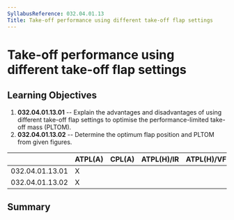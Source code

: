 ```yaml
---
SyllabusReference: 032.04.01.13
Title: Take-off performance using different take-off flap settings
---
```


# Take-off performance using different take-off flap settings

## Learning Objectives

1.  **032.04.01.13.01** -- Explain the advantages and disadvantages of using
    different take-off flap settings to optimise the performance-limited take-off
    mass (PLTOM).
2.  **032.04.01.13.02** -- Determine the optimum flap position and PLTOM from
    given figures.

|                 | ATPL(A) | CPL(A) | ATPL(H)/IR | ATPL(H)/VFR | CPL(H) | IR  | CBIR(A) |
| --------------- | ------- | ------ | ---------- | ----------- | ------ | --- | ------- |
| 032.04.01.13.01 | X       |        |            |             |        |     |         |
| 032.04.01.13.02 | X       |        |            |             |        |     |         |

## Summary
